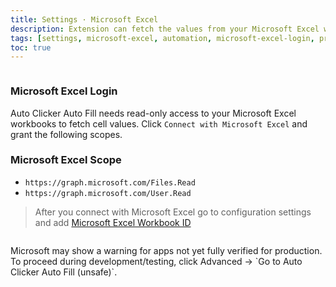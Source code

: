 ```yaml
---
title: Settings · Microsoft Excel
description: Extension can fetch the values from your Microsoft Excel workbooks and fill the forms on behalf of you.
tags: [settings, microsoft-excel, automation, microsoft-excel-login, pro]
toc: true
---
```


<img
  class="d-block mb-4 img-fluid rounded-3"
  src="/docs/[[config:docs_version]]/assets/img/global-settings.png"
  alt=""
/>

### Microsoft Excel Login

Auto Clicker Auto Fill needs read-only access to your Microsoft Excel workbooks to fetch cell values. Click `Connect with Microsoft Excel` and grant the following scopes.

### Microsoft Excel Scope

- `https://graph.microsoft.com/Files.Read`
- `https://graph.microsoft.com/User.Read`

> After you connect with Microsoft Excel go to configuration settings and add [Microsoft Excel Workbook ID]([[docsref:/configuration/config-settings#microsoft-excel-workbook-id]])

<img
  class="d-block mb-4 img-fluid rounded-3"
  src="/docs/[[config:docs_version]]/assets/img/settings-microsoft-excel.png"
  alt=""
/>

<Callout type="danger">
  Microsoft may show a warning for apps not yet fully verified for production. To proceed during development/testing, click
  Advanced → `Go to Auto Clicker Auto Fill (unsafe)`.
  <img
    class="d-block mb-4 img-fluid rounded-3"
    src="/docs/[[config:docs_version]]/assets/img/settings-microsoft-excel-error.png"
    alt=""
  />
</Callout>